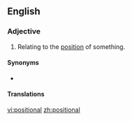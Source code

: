 ==English==

===Adjective===
{{en-adj|-}}

#Relating to the [[position]] of something.

====Synonyms====
* {{l|en|locational}}

====Translations====
{{trans-top|positional}}
{{trans-mid}}
{{trans-bottom}}

[[vi:positional]]
[[zh:positional]]